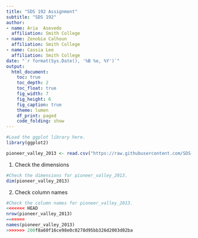 ```yaml
---
title: "SDS 192 Assignment"
subtitle: "SDS 192"
author: 
- name: Aria  Asevedo
  affiliation: Smith College
- name: Zenobia Calhoun
  affiliation: Smith College
- name: Cassia Lee
  affiliation: Smith College
date: "`r format(Sys.Date(), '%B %e, %Y')`"
output: 
  html_document:
    toc: true
    toc_depth: 2
    toc_float: true
    fig_width: 7
    fig_height: 6
    fig_caption: true
    theme: lumen
    df_print: paged
    code_folding: show
---
```




```r
#Load the ggplot library here.
library(ggplot2)
```

```r
pioneer_valley_2013 <- read.csv("https://raw.githubusercontent.com/SDS-192-Intro/sds-192-labs/main/Day7-GrammarGraphics/datasets/pioneer_valley_census_2013.csv", skip = 2)
```

1. Check the dimensions

```r
#Check the dimensions for pioneer_valley_2013.
dim(pioneer_valley_2013)
```

2. Check column names

```r
#Check the column names for pioneer_valley_2013.
<<<<<<< HEAD
nrow(pioneer_valley_2013)
=======
names(pioneer_valley_2013)
>>>>>>> 200f8a60f16ce98e0c0278d95bb326d2003d02ba
```
